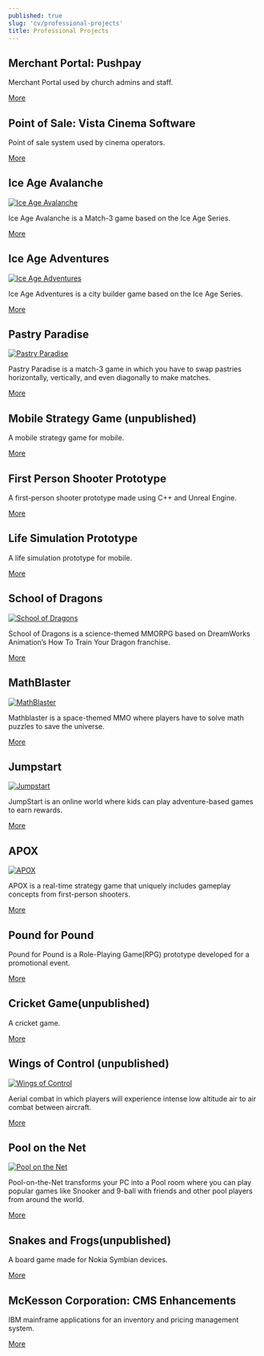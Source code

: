 ```yaml
---
published: true
slug: 'cv/professional-projects'
title: Professional Projects
---
```


<!-- [gallery type="slideshow" link="none" size="full" ids="2638,2639,2611,2621,2612,2568,2564,110,111,64,100,118,123,126"] -->

## Merchant Portal: Pushpay

Merchant Portal used by church admins and staff.

[More](./professional-projects/merchant-portal-pushpay)

## Point of Sale: Vista Cinema Software

Point of sale system used by cinema operators.

[More](./professional-projects/point-of-sale-system)

## Ice Age Avalanche

[![Ice Age Avalanche](./images/avalanche1.jpg)](./professional-projects/ice-age-avalanche)

Ice Age Avalanche is a Match-3 game based on the Ice Age Series.

[More](./professional-projects/ice-age-avalanche)

## Ice Age Adventures

[![Ice Age Adventures](./images/adventures1.jpg)](./professional-projects/ice-age-adventures)

Ice Age Adventures is a city builder game based on the Ice Age Series.

[More](./professional-projects/ice-age-adventures)

## Pastry Paradise

[![Pastry Paradise](./images/pp13.jpg)](./professional-projects/pastry-paradise)

Pastry Paradise is a match-3 game in which you have to swap pastries horizontally, vertically, and even diagonally to
make matches.

[More](./professional-projects/pastry-paradise)

## Mobile Strategy Game (unpublished)

A mobile strategy game for mobile.

[More](./professional-projects/mobile-strategy-game-unpublished)

## First Person Shooter Prototype

A first-person shooter prototype made using C++ and Unreal Engine.

[More](./professional-projects/first-person-shooter-prototype)

## Life Simulation Prototype

A life simulation prototype for mobile.

[More](./professional-projects/life-simulation-prototype)

## School of Dragons

[![School of Dragons](./images/toothless.jpg)](./professional-projects/schoolofdragons/)

School of Dragons is a science-themed MMORPG based on DreamWorks Animation’s How To Train Your Dragon franchise.

[More](./professional-projects/schoolofdragons)

## MathBlaster

[![MathBlaster](./images/mathblaster.png)](./professional-projects/mathblaster)

Mathblaster is a space-themed MMO where players have to solve math puzzles to save the universe.

[More](./professional-projects/mathblaster)

## Jumpstart

[![Jumpstart](./images/CanoeWallpaperWide.jpg)](./professional-projects/jumpstart)

JumpStart is an online world where kids can play adventure-based games to earn rewards.

[More](./professional-projects/jumpstart)

## APOX

[![APOX](./images/apox.jpg)](./professional-projects/apox)

APOX is a real-time strategy game that uniquely includes gameplay concepts from first-person shooters.

[More](./professional-projects/apox)

## Pound for Pound

Pound for Pound is a Role-Playing Game(RPG) prototype developed for a promotional event.

[More](./professional-projects/pound-pound)

## Cricket Game(unpublished)

A cricket game.

[More](./professional-projects/cricket-game-unpublished)

## Wings of Control (unpublished)

[![Wings of Control](./images/woc.jpg)](./professional-projects/wingsofcontrolunpublished)

Aerial combat in which players will experience intense low altitude air to air combat between aircraft.

[More](./professional-projects/wingsofcontrolunpublished)

## Pool on the Net

[![Pool on the Net](./images/potn.jpg)](./professional-projects/pool-net)

Pool-on-the-Net transforms your PC into a Pool room where you can play popular games like Snooker and 9-ball with
friends and other pool players from around the world.

[More](./professional-projects/pool-net)

## Snakes and Frogs(unpublished)

A board game made for Nokia Symbian devices.

[More](./professional-projects/snakes-frogs-unpublished)

## McKesson Corporation: CMS Enhancements

IBM mainframe applications for an inventory and pricing management system.

[More](./professional-projects/mckesson-corporation-cms-enhancements)
